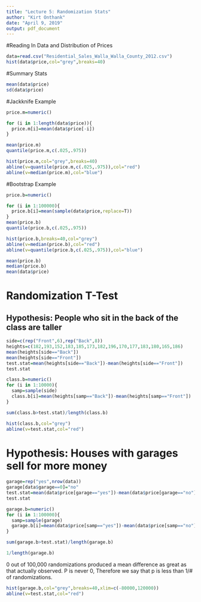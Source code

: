 ```yaml
---
title: "Lecture 5: Randomization Stats"
author: "Kirt Onthank"
date: "April 9, 2019"
output: pdf_document
---
```


#Reading In Data and Distribution of Prices
```r
data=read.csv("Residential_Sales_Walla_Walla_County_2012.csv")
hist(data$price,col="grey",breaks=40)
```


#Summary Stats
```r
mean(data$price)
sd(data$price)
```



#Jackknife Example
```r
price.m=numeric()

for (i in 1:length(data$price)){
  price.m[i]=mean(data$price[-i])
}

mean(price.m)
quantile(price.m,c(.025,.975))

```



```r
hist(price.m,col="grey",breaks=40)
abline(v=quantile(price.m,c(.025,.975)),col="red")
abline(v=median(price.m),col="blue")

```


#Bootstrap Example
```r
price.b=numeric()

for (i in 1:100000){
  price.b[i]=mean(sample(data$price,replace=T))
}
mean(price.b)
quantile(price.b,c(.025,.975))
```

```r
hist(price.b,breaks=40,col="grey")
abline(v=median(price.b),col="red")
abline(v=quantile(price.b,c(.025,.975)),col="blue")
```


```r
mean(price.b)
median(price.b)
mean(data$price)
```


# Randomization T-Test
## Hypothesis: People who sit in the back of the class are taller
```r
side=c(rep("Front",6),rep("Back",8))
heights=c(182,193,152,183,185,173,182,196,170,177,183,180,165,186)
mean(heights[side=="Back"])
mean(heights[side=="Front"])
test.stat=mean(heights[side=="Back"])-mean(heights[side=="Front"])
test.stat
```



```r
class.b=numeric()
for (i in 1:10000){
  samp=sample(side)
  class.b[i]=mean(heights[samp=="Back"])-mean(heights[samp=="Front"])
}

sum(class.b>test.stat)/length(class.b)

```


```r
hist(class.b,col="grey")
abline(v=test.stat,col="red")
```

# Hypothesis: Houses with garages sell for more money
```r
garage=rep("yes",nrow(data))
garage[data$garage==0]="no"
test.stat=mean(data$price[garage=="yes"])-mean(data$price[garage=="no"])
test.stat
```

```r
garage.b=numeric()
for (i in 1:100000){
  samp=sample(garage)
  garage.b[i]=mean(data$price[samp=="yes"])-mean(data$price[samp=="no"])
}

sum(garage.b>test.stat)/length(garage.b)
```



```r
1/length(garage.b)
```

0 out of 100,000 randomizations produced a mean difference as great as that actually observed. P is never 0, Therefore we say that p is less than 1/# of randomizations.  


```r
hist(garage.b,col="grey",breaks=40,xlim=c(-80000,120000))
abline(v=test.stat,col="red")
```

